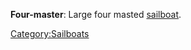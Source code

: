 {{linkless-date|August 2006}} 
{{context}}
{{unreferenced}}
'''Four-master''': Large four masted [[sailboat]].

[[Category:Sailboats]]


{{ship-type-stub}}
